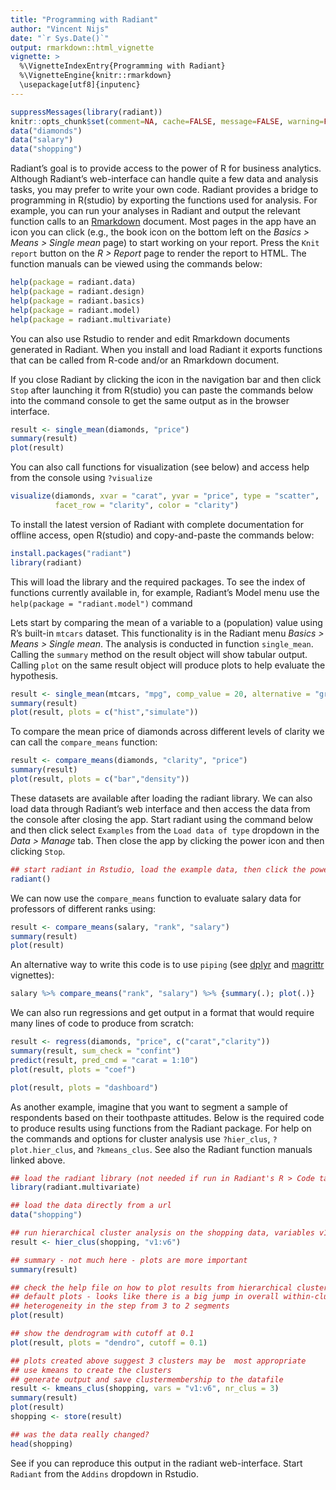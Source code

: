 ```yaml
---
title: "Programming with Radiant"
author: "Vincent Nijs"
date: "`r Sys.Date()`"
output: rmarkdown::html_vignette
vignette: >
  %\VignetteIndexEntry{Programming with Radiant}
  %\VignetteEngine{knitr::rmarkdown}
  \usepackage[utf8]{inputenc}
---
```


```r
suppressMessages(library(radiant))
knitr::opts_chunk$set(comment=NA, cache=FALSE, message=FALSE, warning=FALSE)
data("diamonds")
data("salary")
data("shopping")
```

Radiant's goal is to provide access to the power of R for business analytics. Although Radiant's web-interface can handle quite a few data and analysis tasks, you may prefer to write your own code. Radiant provides a bridge to programming in R(studio) by exporting the functions used for analysis. For example, you can run your analyses in Radiant and output the relevant function calls to an [Rmarkdown](http://rmarkdown.rstudio.com/) document. Most pages in the app have an icon you can click (e.g., the book icon on the bottom left on the _Basics > Means > Single mean_ page) to start working on your report. Press the `Knit report` button on the _R > Report_ page to render the report to HTML. The function manuals can be viewed using the commands below:

```r
help(package = radiant.data)
help(package = radiant.design)
help(package = radiant.basics)
help(package = radiant.model)
help(package = radiant.multivariate)
```

You can also use Rstudio to render and edit Rmarkdown documents generated in Radiant. When you install and load Radiant it exports functions that can be called from R-code and/or an Rmarkdown document.

If you close Radiant by clicking the <i title='Power off' class='fa fa-power-off'></i> icon in the navigation bar and then click `Stop` after launching it from R(studio) you can paste the commands below into the command console to get the same output as in the browser interface.

```r
result <- single_mean(diamonds, "price")
summary(result)
plot(result)
```

You can also call functions for visualization (see below) and access help from the console using `?visualize`

```r
visualize(diamonds, xvar = "carat", yvar = "price", type = "scatter",
          facet_row = "clarity", color = "clarity")
```

To install the latest version of Radiant with complete documentation for offline access, open R(studio) and copy-and-paste the commands below:

```r
install.packages("radiant")
library(radiant)
```

This will load the library and the required packages. To see the index of functions currently available in, for example, Radiant's Model menu use the `help(package = "radiant.model")` command

Lets start by comparing the mean of a variable to a (population) value using R's built-in `mtcars` dataset. This functionality is in the Radiant menu _Basics > Means > Single mean_. The analysis is conducted in function `single_mean`. Calling the `summary` method on the result object will show tabular output. Calling `plot` on the same result object will produce plots to help evaluate the hypothesis.

```r
result <- single_mean(mtcars, "mpg", comp_value = 20, alternative = "greater")
summary(result)
plot(result, plots = c("hist","simulate"))
```

To compare the mean price of diamonds across different levels of clarity we can call the `compare_means` function:

```r
result <- compare_means(diamonds, "clarity", "price")
summary(result)
plot(result, plots = c("bar","density"))
```

These datasets are available after loading the radiant library. We can also load data through Radiant's web interface and then access the data from the console after closing the app. Start radiant using the command below and then click select `Examples` from the `Load data of type` dropdown in the _Data > Manage_ tab. Then close the app by clicking the power icon and then clicking `Stop`.

```r
## start radiant in Rstudio, load the example data, then click the power icon and Stop
radiant()
```

We can now use the `compare_means` function to evaluate salary data for professors of different ranks using:

```r
result <- compare_means(salary, "rank", "salary")
summary(result)
plot(result)
```

An alternative way to write this code is to use `piping` (see [dplyr](https://cran.r-project.org/web/packages/dplyr/vignettes/introduction.html) and [magrittr](https://cran.r-project.org/web/packages/magrittr/vignettes/magrittr.html) vignettes):

```r
salary %>% compare_means("rank", "salary") %>% {summary(.); plot(.)}
```

We can also run regressions and get output in a format that would require many lines of code to produce from scratch:

```r
result <- regress(diamonds, "price", c("carat","clarity"))
summary(result, sum_check = "confint")
predict(result, pred_cmd = "carat = 1:10")
plot(result, plots = "coef")
```
```r
plot(result, plots = "dashboard")
```

As another example, imagine that you want to segment a sample of respondents based on their toothpaste attitudes. Below is the required code to produce results using functions from the Radiant package. For help on the commands and options for cluster analysis use `?hier_clus`, `?plot.hier_clus`, and `?kmeans_clus`. See also the Radiant function manuals linked above.

```r
## load the radiant library (not needed if run in Radiant's R > Code tab)
library(radiant.multivariate)

## load the data directly from a url
data("shopping")

## run hierarchical cluster analysis on the shopping data, variables v1 through v6
result <- hier_clus(shopping, "v1:v6")

## summary - not much here - plots are more important
summary(result)

## check the help file on how to plot results from hierarchical cluster analysis
## default plots - looks like there is a big jump in overall within-cluster
## heterogeneity in the step from 3 to 2 segments
plot(result)
```

```r
## show the dendrogram with cutoff at 0.1
plot(result, plots = "dendro", cutoff = 0.1)
```

```r
## plots created above suggest 3 clusters may be  most appropriate
## use kmeans to create the clusters
## generate output and save clustermembership to the datafile
result <- kmeans_clus(shopping, vars = "v1:v6", nr_clus = 3)
summary(result)
plot(result)
shopping <- store(result)

## was the data really changed?
head(shopping)
```

See if you can reproduce this output in the radiant web-interface. Start `Radiant` from the `Addins` dropdown in Rstudio.
